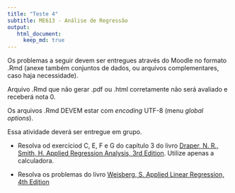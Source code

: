 ```yaml
---
title: "Teste 4"
subtitle: ME613 - Análise de Regressão
output: 
   html_document:
     keep_md: true
---
```



Os problemas a seguir devem ser entregues através do Moodle no formato .Rmd (anexe também conjuntos de dados, ou arquivos complementares, caso haja necessidade).

Arquivo .Rmd que não gerar .pdf ou .html corretamente não será avaliado e receberá nota 0. 

Os arquivos .Rmd DEVEM estar com *encoding* UTF-8 (menu *global options*).

Essa atividade deverá ser entregue em grupo.

* Resolva od exercíciod C, E, F e G do capítulo 3 do livro [Draper, N. R., Smith, H. Applied Regression Analysis, 3rd Edition](http://onlinelibrary.wiley.com/doi/10.1002/9781118625590.ch3/pdf). Utilize apenas a calculadora.

* Resolva os problemas  do livro [Weisberg, S. Applied Linear Regression, 4th Edition](http://site.ebrary.com/lib/unicamp/reader.action?docID=10867127&ppg=37)

